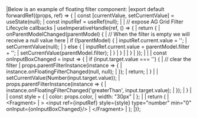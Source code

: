 <framework-specific-section frameworks="react">
|Below is an example of floating filter component:
</framework-specific-section>

<framework-specific-section frameworks="react">
<snippet transform={false} language="jsx">
|export default forwardRef((props, ref) => {
|    const [currentValue, setCurrentValue] = useState(null);
|    const inputRef = useRef(null);
|
|    // expose AG Grid Filter Lifecycle callbacks
|    useImperativeHandle(ref, () => {
|        return {
|            onParentModelChanged(parentModel) {
|                // When the filter is empty we will receive a null value here
|                if (!parentModel) {
|                    inputRef.current.value = '';
|                    setCurrentValue(null);
|                } else {
|                    inputRef.current.value = parentModel.filter + '';
|                    setCurrentValue(parentModel.filter);
|                }
|            }
|
|        }
|    });
|
|
|    const onInputBoxChanged = input => {
|        if (input.target.value === '') {
|            // clear the filter
|            props.parentFilterInstance(instance => {
|                instance.onFloatingFilterChanged(null, null);
|            });
|            return;
|        }
|
|        setCurrentValue(Number(input.target.value));
|        props.parentFilterInstance(instance => {
|            instance.onFloatingFilterChanged('greaterThan', input.target.value);
|        });
|    }
|
|    const style = {
|        color: props.color,
|        width: "30px"
|    };
|
|    return (
|        &lt;Fragment>
|            &gt; &lt;input ref={inputRef} style={style} type="number" min="0" onInput={onInputBoxChanged}/>
|        &lt;/Fragment>
|    );
|});
</snippet>
</framework-specific-section>

